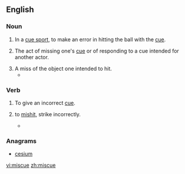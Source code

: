 ==English==

===Noun===
{{en-noun}}

# {{sports}} In a [[cue sport]], to make an error in hitting the ball with the [[cue]].
# {{theater}} The act of missing one's [[cue]] or of responding to a cue intended for another actor.
# A miss of the object one intended to hit.
#* {{quote-news
|year=2010
|date=December 28
|author=Owen Phillips
|title=Sunderland 0 - 2 Blackpool
|work=BBC
|url=http://news.bbc.co.uk/sport1/hi/football/eng_prem/9317216.stm
|page=
|passage=Some comical defending involving two terrible clearances saw Kingson called on to block Welbeck's strike and then Evatt made amends for his shocking miscue by heading Bent's powerful follow-up over the bar.}}

===Verb===
{{en-verb|miscues|miscuing|miscued|miscued}}

# {{theater}} To give an incorrect [[cue]].
# {{transitive}} to [[mishit]], strike incorrectly.
#* {{quote-news
|year=2012
|date=18 April
|author=Phil McNulty
|title=Chelsea 1-0 Barcelona
|work=BBC Sport
|url=http://www.bbc.co.uk/sport/0/football/17673812
|page=
|passage=Fabregas was the guilty party when Chelsea had another escape soon after. Messi was the creator to set up Iniesta but when Cech could only push out his shot, the former Arsenal captain '''miscued''' his finish from eight yards.}}

===Anagrams===
* [[cesium#English|cesium]]

[[vi:miscue]]
[[zh:miscue]]
